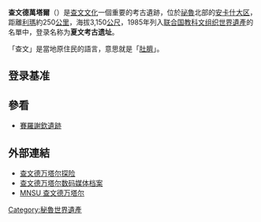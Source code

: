 {{世界遗产概要表
| site_img = Image:Chavín de Huántar.JPG
| site_img_capt = 查文德萬塔爾
| site_img_width = 270px
| zh_name = 夏文考古遗址
| en_name = Chavin (Archaeological Site)
| fr_name = Site archéologique de Chavin
| country = {{PER}}
| area = 
| criterion_n = 
| criterion_c = (iii)
| rg_year = 1985
| ex_rg_year = 
| iucn = 
| remarks = 
| ID = 330
| Region = 拉丁美洲和加勒比地区
| org_url = http://whc.unesco.org/en/list/330
| map_img = 
| map_img_width = 275px
}}

'''查文德萬塔爾'''（{{lang-es|Chavín de Huántar}}）是[[查文文化|查文文化]]一個重要的考古遺跡，位於[[祕魯|祕魯]]北部的[[安卡什大区|安卡什大区]]，距離[[利瑪|利瑪]]約250[[公里|公里]]，海拔3,150[[公尺|公尺]]，1985年列入[[联合国教科文组织|联合国教科文组织]][[世界遺產|世界遺產]]的名單中，登录名称为'''夏文考古遗址'''。

「查文」是當地原住民的語言，意思就是「[[肚臍|肚臍]]」。

==登录基准==
{{世界遗产基准|3}}

== 參看 ==
* [[賽羅謝欽遺跡|賽羅謝欽遺跡]]

== 外部連結 ==
* [http://www.stanford.edu/~johnrick/chavin_wrap/chavin/ 查文德万塔尔探险] {{Wayback|url=http://www.stanford.edu/~johnrick/chavin_wrap/chavin/ |date=20130628191527 }}
* [https://web.archive.org/web/20111117005518/http://archive.cyark.org/chavin-de-huantar-intro 查文德万塔尔数码媒体档案]
* [https://web.archive.org/web/20041214091400/http://www.mnsu.edu/emuseum/archaeology/sites/south_america/chavin_de_huantar.html MNSU 查文德万塔尔]

{{秘鲁世界遗产}}
{{Authority control}}
{{世界遗产小作品}}
{{DEFAULTSORT:查文德万塔尔}}
[[Category:秘魯世界遺產|Category:秘魯世界遺產]]